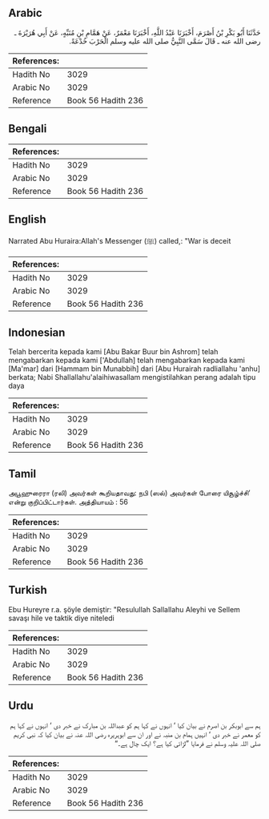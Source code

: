 ## Arabic


<div dir="rtl" lang="ar" style={{fontSize:'larger',backgroundColor:'#f8f9fa',padding:20}}>
حَدَّثَنَا أَبُو بَكْرِ بْنُ أَصْرَمَ، أَخْبَرَنَا عَبْدُ اللَّهِ، أَخْبَرَنَا مَعْمَرٌ، عَنْ هَمَّامِ بْنِ مُنَبِّهٍ، عَنْ أَبِي هُرَيْرَةَ ـ رضى الله عنه ـ قَالَ سَمَّى النَّبِيُّ صلى الله عليه وسلم الْحَرْبَ خُدْعَةً‏.‏
</div>
<div style={{backgroundColor:'#f8f9fa',padding:20, marginBottom: 10}}><table> <thead> <tr> <th>References:</th> <th></th> </tr> </thead> <tbody><tr><td>Hadith No</td><td>3029</td></tr><tr><td>Arabic No</td><td>3029</td></tr><tr><td>Reference</td><td>Book 56 Hadith 236</td></tr></tbody></table></div>

## Bengali


<div dir="ltr" lang="bn" style={{fontSize:'larger',backgroundColor:'#f8f9fa',padding:20}}>

</div>
<div style={{backgroundColor:'#f8f9fa',padding:20, marginBottom: 10}}><table> <thead> <tr> <th>References:</th> <th></th> </tr> </thead> <tbody><tr><td>Hadith No</td><td>3029</td></tr><tr><td>Arabic No</td><td>3029</td></tr><tr><td>Reference</td><td>Book 56 Hadith 236</td></tr></tbody></table></div>

## English


<div dir="ltr" lang="en" style={{fontSize:'larger',backgroundColor:'#f8f9fa',padding:20}}>
Narrated Abu Huraira:Allah's Messenger (ﷺ) called,: "War is deceit
</div>
<div style={{backgroundColor:'#f8f9fa',padding:20, marginBottom: 10}}><table> <thead> <tr> <th>References:</th> <th></th> </tr> </thead> <tbody><tr><td>Hadith No</td><td>3029</td></tr><tr><td>Arabic No</td><td>3029</td></tr><tr><td>Reference</td><td>Book 56 Hadith 236</td></tr></tbody></table></div>

## Indonesian


<div dir="ltr" lang="id" style={{fontSize:'larger',backgroundColor:'#f8f9fa',padding:20}}>
Telah bercerita kepada kami [Abu Bakar Buur bin Ashrom] telah mengabarkan kepada kami ['Abdullah] telah mengabarkan kepada kami [Ma'mar] dari [Hammam bin Munabbih] dari [Abu Hurairah radliallahu 'anhu] berkata; Nabi Shallallahu'alaihiwasallam mengistilahkan perang adalah tipu daya
</div>
<div style={{backgroundColor:'#f8f9fa',padding:20, marginBottom: 10}}><table> <thead> <tr> <th>References:</th> <th></th> </tr> </thead> <tbody><tr><td>Hadith No</td><td>3029</td></tr><tr><td>Arabic No</td><td>3029</td></tr><tr><td>Reference</td><td>Book 56 Hadith 236</td></tr></tbody></table></div>

## Tamil


<div dir="ltr" lang="ta" style={{fontSize:'larger',backgroundColor:'#f8f9fa',padding:20}}>
அபூஹுரைரா (ரலி) அவர்கள் கூறியதாவது: நபி (ஸல்) அவர்கள் போரை யிசூழ்ச்சி’ என்று குறிப்பிட்டார்கள். அத்தியாயம் : 56
</div>
<div style={{backgroundColor:'#f8f9fa',padding:20, marginBottom: 10}}><table> <thead> <tr> <th>References:</th> <th></th> </tr> </thead> <tbody><tr><td>Hadith No</td><td>3029</td></tr><tr><td>Arabic No</td><td>3029</td></tr><tr><td>Reference</td><td>Book 56 Hadith 236</td></tr></tbody></table></div>

## Turkish


<div dir="ltr" lang="tr" style={{fontSize:'larger',backgroundColor:'#f8f9fa',padding:20}}>
Ebu Hureyre r.a. şöyle demiştir: "Resulullah Sallallahu Aleyhi ve Sellem savaşı hile ve taktik diye niteledi
</div>
<div style={{backgroundColor:'#f8f9fa',padding:20, marginBottom: 10}}><table> <thead> <tr> <th>References:</th> <th></th> </tr> </thead> <tbody><tr><td>Hadith No</td><td>3029</td></tr><tr><td>Arabic No</td><td>3029</td></tr><tr><td>Reference</td><td>Book 56 Hadith 236</td></tr></tbody></table></div>

## Urdu


<div dir="rtl" lang="ur" style={{fontSize:'larger',backgroundColor:'#f8f9fa',padding:20}}>
ہم سے ابوبکر بن اصرم نے بیان کیا ‘ انہوں نے کہا ہم کو عبداللہ بن مبارک نے خبر دی ‘ انہوں نے کہا ہم کو معمر نے خبر دی ‘ انہیں ہمام بن منبہ نے اور ان سے ابوہریرہ رضی اللہ عنہ نے بیان کیا کہ نبی کریم صلی اللہ علیہ وسلم نے فرمایا ”لڑائی کیا ہے؟ ایک چال ہے۔“
</div>
<div style={{backgroundColor:'#f8f9fa',padding:20, marginBottom: 10}}><table> <thead> <tr> <th>References:</th> <th></th> </tr> </thead> <tbody><tr><td>Hadith No</td><td>3029</td></tr><tr><td>Arabic No</td><td>3029</td></tr><tr><td>Reference</td><td>Book 56 Hadith 236</td></tr></tbody></table></div>